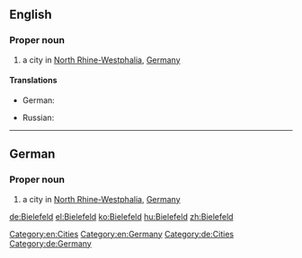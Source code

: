 ==English==
{{wikipedia}}

===Proper noun===
{{en-proper noun}}

# a city in [[North Rhine-Westphalia]],  [[Germany]]

====Translations====
{{trans-top|a city in Germany}}
* German: {{t|de|Bielefeld|n}}
{{trans-mid}}
* Russian: {{t|ru|Билефельд|m|tr=Bílefɛlʹd|sc=Cyrl}}
{{trans-bottom}}

[[Category:en:Cities]]
[[Category:en:Germany]]

----

==German==
{{wikipedia|lang=de}}

===Proper noun===
{{de-proper noun|g=n}}

# a city in [[North Rhine-Westphalia]],  [[Germany]]

[[Category:de:Cities]]
[[Category:de:Germany]]

[[de:Bielefeld]]
[[el:Bielefeld]]
[[ko:Bielefeld]]
[[hu:Bielefeld]]
[[zh:Bielefeld]]